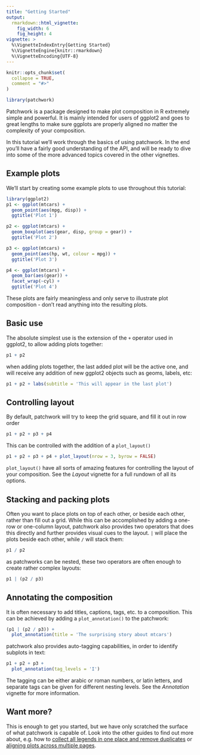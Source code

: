 ```yaml
---
title: "Getting Started"
output: 
  rmarkdown::html_vignette:
    fig_width: 6
    fig_height: 4
vignette: >
  %\VignetteIndexEntry{Getting Started}
  %\VignetteEngine{knitr::rmarkdown}
  %\VignetteEncoding{UTF-8}
---
```


```r
knitr::opts_chunk$set(
  collapse = TRUE,
  comment = "#>"
)
```

```r
library(patchwork)
```

Patchwork is a package designed to make plot composition in R extremely simple
and powerful. It is mainly intended for users of ggplot2 and goes to great
lengths to make sure ggplots are properly aligned no matter the complexity of
your composition.

In this tutorial we'll work through the basics of using patchwork. In the end
you'll have a fairly good understanding of the API, and will be ready to dive
into some of the more advanced topics covered in the other vignettes.

## Example plots
We'll start by creating some example plots to use throughout this tutorial:

```r
library(ggplot2)
p1 <- ggplot(mtcars) + 
  geom_point(aes(mpg, disp)) + 
  ggtitle('Plot 1')

p2 <- ggplot(mtcars) + 
  geom_boxplot(aes(gear, disp, group = gear)) + 
  ggtitle('Plot 2')

p3 <- ggplot(mtcars) + 
  geom_point(aes(hp, wt, colour = mpg)) + 
  ggtitle('Plot 3')

p4 <- ggplot(mtcars) + 
  geom_bar(aes(gear)) + 
  facet_wrap(~cyl) + 
  ggtitle('Plot 4')
```

These plots are fairly meaningless and only serve to illustrate plot 
composition - don't read anything into the resulting plots.

## Basic use
The absolute simplest use is the extension of the `+` operator used in ggplot2,
to allow adding plots together:

```r
p1 + p2
```

when adding plots together, the last added plot will be the active one, and will
receive any addition of new ggplot2 objects such as geoms, labels, etc:

```r
p1 + p2 + labs(subtitle = 'This will appear in the last plot')
```

## Controlling layout
By default, patchwork will try to keep the grid square, and fill it out in row
order

```r
p1 + p2 + p3 + p4
```

This can be controlled with the addition of a `plot_layout()`

```r
p1 + p2 + p3 + p4 + plot_layout(nrow = 3, byrow = FALSE)
```

`plot_layout()` have all sorts of amazing features for controlling the layout of
your composition. See the *Layout* vignette for a full rundown of all its 
options.

## Stacking and packing plots
Often you want to place plots on top of each other, or beside each other, rather
than fill out a grid. While this can be accomplished by adding a one-row or 
one-column layout, patchwork also provides two operators that does this directly
and further provides visual cues to the layout. `|` will place the plots beside
each other, while `/` will stack them:

```r
p1 / p2
```

as patchworks can be nested, these two operators are often enough to create 
rather complex layouts:

```r
p1 | (p2 / p3)
```

## Annotating the composition
It is often necessary to add titles, captions, tags, etc. to a composition. This
can be achieved by adding a `plot_annotation()` to the patchwork:

```r
(p1 | (p2 / p3)) + 
  plot_annotation(title = 'The surprising story about mtcars')
```

patchwork also provides auto-tagging capabilities, in order to identify subplots
in text:

```r
p1 + p2 + p3 + 
  plot_annotation(tag_levels = 'I')
```

The tagging can be either arabic or roman numbers, or latin letters, and 
separate tags can be given for different nesting levels. See the *Annotation* 
vignette for more information.

## Want more?
This is enough to get you started, but we have only scratched the surface of what
patchwork is capable of. Look into the other guides to find out more about, e.g.
how to 
[collect all legends in one place and remove duplicates](https://patchwork.data-imaginist.com/articles/guides/layout.html#controlling-guides)
or [aligning plots across multiple pages](https://patchwork.data-imaginist.com/articles/guides/multipage.html). 
